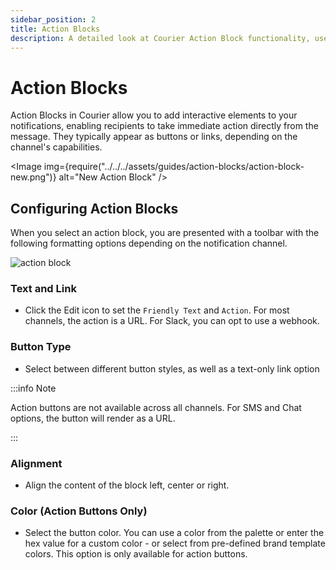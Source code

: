 ```yaml
---
sidebar_position: 2
title: Action Blocks
description: A detailed look at Courier Action Block functionality, use cases and best practices.
---
```



# Action Blocks

Action Blocks in Courier allow you to add interactive elements to your notifications, enabling recipients to take immediate action directly from the message.
They typically appear as buttons or links, depending on the channel's capabilities.

<Image
  img={require("../../../assets/guides/action-blocks/action-block-new.png")}
  alt="New Action Block"
/>

## Configuring Action Blocks

When you select an action block, you are presented with a toolbar with the following formatting options depending on the notification channel.

<GifWrapper width={920} height={614} caption="Action Block Options">

![action block](../../../assets/guides/action-blocks/action-block-options.gif)

</GifWrapper>

### Text and Link

- Click the Edit icon to set the `Friendly Text` and `Action`. For most channels, the action is a URL. For Slack, you can opt to use a webhook.

### Button Type

- Select between different button styles, as well as a text-only link option

:::info Note

Action buttons are not available across all channels. For SMS and Chat options, the button will render as a URL.

:::

### Alignment

- Align the content of the block left, center or right.

### Color (Action Buttons Only)

- Select the button color. You can use a color from the palette or enter the hex value for a custom color - or select from pre-defined brand template colors. This option is only available for action buttons.